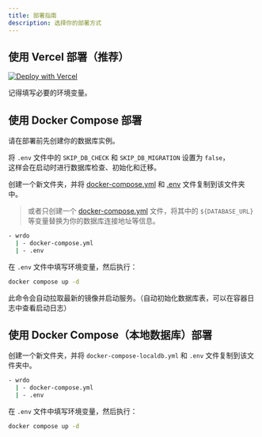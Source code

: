 ```yaml
---
title: 部署指南
description: 选择你的部署方式
---
```


<DocsLang en="/docs/developer/deploy" zh="/docs/developer/deploy-zh" />

## 使用 Vercel 部署（推荐）

[![Deploy with Vercel](https://vercel.com/button)](https://vercel.com/new/clone?repository-url=https://github.com/oiov/wr.do.git&project-name=wrdo&env=DATABASE_URL&env=AUTH_SECRET&env=RESEND_API_KEY&env=NEXT_PUBLIC_EMAIL_R2_DOMAIN&env=NEXT_PUBLIC_OPEN_SIGNUP&env=GITHUB_TOKEN)

记得填写必要的环境变量。

## 使用 Docker Compose 部署

<Callout type="warning" twClass="mt-4">
  请在部署前先创建你的数据库实例。  
  
  将 `.env` 文件中的 `SKIP_DB_CHECK` 和 `SKIP_DB_MIGRATION` 设置为 `false`，  
  这样会在启动时进行数据库检查、初始化和迁移。
</Callout>

创建一个新文件夹，并将 [docker-compose.yml](https://github.com/oiov/wr.do/blob/main/docker-compose.yml) 和 [.env](https://github.com/oiov/wr.do/blob/main/.env.example) 文件复制到该文件夹中。

> 或者只创建一个 [docker-compose.yml](https://github.com/oiov/wr.do/blob/main/docker-compose.yml) 文件，将其中的 `${DATABASE_URL}` 等变量替换为你的数据库连接地址等信息。

```bash
- wrdo
  | - docker-compose.yml
  | - .env
````

在 `.env` 文件中填写环境变量，然后执行：

```bash
docker compose up -d
```

此命令会自动拉取最新的镜像并启动服务。（自动初始化数据库表，可以在容器日志中查看启动日志）

## 使用 Docker Compose（本地数据库）部署

创建一个新文件夹，并将 `docker-compose-localdb.yml` 和 `.env` 文件复制到该文件夹中。

```bash
- wrdo
  | - docker-compose.yml
  | - .env
```

在 `.env` 文件中填写环境变量，然后执行：

```bash
docker compose up -d
```